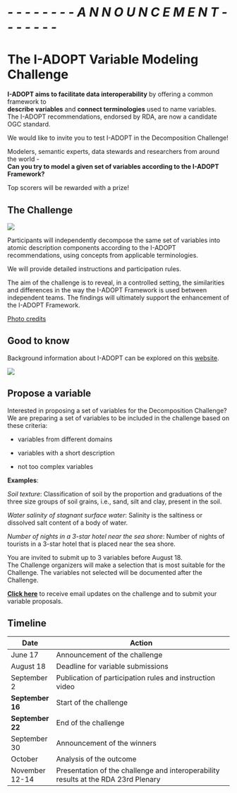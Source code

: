 # *- - - - - - - -  A N N O U N C E M E N T - - - - - - -* 

# The I-ADOPT Variable Modeling Challenge

**I-ADOPT aims to facilitate data interoperability** by offering a common framework to\
**describe variables** and **connect terminologies** used to name variables.\
The I-ADOPT recommendations, endorsed by RDA, are now a candidate OGC standard.

We would like to invite you to test I-ADOPT in the Decomposition Challenge!

Modelers, semantic experts, data stewards and researchers from around the world -\
**Can you try to model a given set of variables according to the I-ADOPT Framework?**

Top scorers will be rewarded with a prize!

## The Challenge

:::: {layout="[ 40, 60 ]"}

::: {#first-column}

![](img/challenge.jpg) 
:::

::: {#second-column}



Participants will independently decompose the same set of variables into atomic description components according to the I-ADOPT recommendations, using concepts from applicable terminologies.




We will provide detailed instructions and participation rules.




The aim of the challenge is to reveal, in a controlled setting, the similarities and differences in the way the I-ADOPT Framework is used between independent teams. The findings will ultimately support the enhancement of the I-ADOPT Framework.

:::

::::
[Photo credits](https://www.freepik.com/free-photo/strong-man-climbing-mountain_16623416.htm)

## Good to know

Background information about I-ADOPT can be explored on this [website](https://i-adopt.github.io/).

![](img/decomposition.jpg){fig-align="left"}

## Propose a variable

Interested in proposing a set of variables for the Decomposition Challenge? We are preparing a set of variables to be included in the challenge based on these criteria:

-   variables from different domains 

-   variables with a short description

-   not too complex variables

**Examples**: 

*Soil texture*: Classification of soil by the proportion and graduations of the three size groups of soil grains, i.e., sand, silt and clay, present in the soil.

*Water salinity of stagnant surface water*: Salinity is the saltiness or dissolved salt content of a body of water.

*Number of nights in a 3-star hotel near the sea shore*: Number of nights of tourists in a 3-star hotel that is placed near the sea shore.


You are invited to submit up to 3 variables before August 18.\
The Challenge organizers will make a selection that is most suitable for the Challenge. The variables not selected will be documented after the Challenge.

[**Click here**](https://forms.gle/ftREWLxjHjifMKho8) to receive email updates on the challenge and to submit your variable proposals.

## Timeline

| Date           | Action                                                                             |
|-------------------|------------------------------------------------------------------------|
| June 17        | Announcement of the challenge                                                      |
| August 18      | Deadline for variable submissions                                                  |
| September 2    | Publication of participation rules and instruction video                           |
| **September 16**   | Start of the challenge                                                             |
|**September 22**   | End of the challenge                                                               |
| September 30   | Announcement of the winners                                                        |
| October        | Analysis of the outcome                                                            |
| November 12-14 | Presentation of the challenge and interoperability results at the RDA 23rd Plenary |
